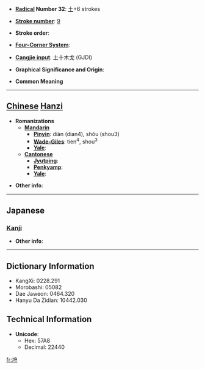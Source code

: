 * '''[[Wiktionary:Chinese radical index| Radical]] Number 32''': [[Wiktionary:Chinese radical index 土|土]]+6 strokes

* '''[[Wiktionary:Chinese total strokes index|Stroke number]]''': [[Wiktionary:Chinese total strokes index 9|9]]

* '''Stroke order''': 

* '''[[Wiktionary:Chinese four corner index|Four-Corner System]]''': 

* '''[[Wiktionary:Chinese Cangjie index|Cangjie input]]''': 土十木戈 (GJDI)

* '''Graphical Significance and Origin''': 

* '''Common Meaning'''

----

== [[Chinese]] [[Hanzi]] ==

* '''Romanizations'''
** '''[[Mandarin]]'''
*** '''[[Pinyin]]''': diàn (dian4), shǒu (shou3)
*** '''[[Wade-Giles]]''': tien<sup>4</sup>, shou<sup>3</sup>
*** '''[[Yale]]''': 
** '''[[Cantonese]]'''
*** '''[[Jyutping]]''':
*** '''[[Penkyamp]]''': 
*** '''[[Yale]]''': 

* '''Other info''': 

----

==Japanese==
===[[Kanji]]===
{{kanji|on readings=[[しゅ]] (shu), [[す]] (su)|kun readings=[[まもおる]] (mamooru), [[もり]] (mori), [[かみ]] (kami)}}

* '''Other info''':  

----

== Dictionary Information ==

* KangXi: 0228.291
* Morobashi: 05082
* Dae Jaweon: 0464.320
* Hanyu Da Zidian: 10442.030

== Technical Information ==

* '''Unicode''':
** Hex: 57A8
** Decimal: 22440

[[fr:垨]]